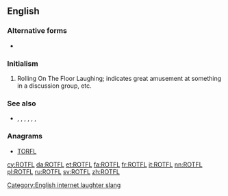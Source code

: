 ==English==

===Alternative forms===
* {{l/en|ROFL}}

===Initialism===
{{head|en|initialism}}

# {{context|Internet slang|lang=en}} Rolling On The Floor Laughing; indicates great amusement at something in a discussion group, etc.

===See also===
* {{sense|laughing}} {{l/en|ROFL}}, {{l/en|ROFLOL}}, {{l/en|ROTFLOL}}, {{l/en|ROTFLMAO}}, {{l/en|ROFLMAO}}, {{l/en|LOL}}, {{l/en|LMAO}}

===Anagrams===
* [[TORFL#English|TORFL]]

[[Category:English internet laughter slang]]

[[cy:ROTFL]]
[[da:ROTFL]]
[[et:ROTFL]]
[[fa:ROTFL]]
[[fr:ROTFL]]
[[it:ROTFL]]
[[nn:ROTFL]]
[[pl:ROTFL]]
[[ru:ROTFL]]
[[sv:ROTFL]]
[[zh:ROTFL]]